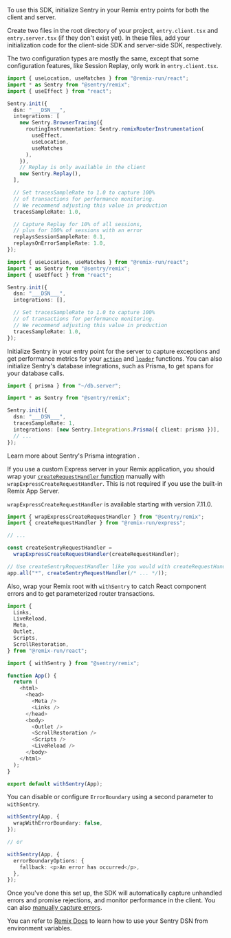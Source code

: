 To use this SDK, initialize Sentry in your Remix entry points for both the client and server.

Create two files in the root directory of your project, `entry.client.tsx` and `entry.server.tsx` (if they don't exist yet). In these files, add your initialization code for the client-side SDK and server-side SDK, respectively.

The two configuration types are mostly the same, except that some configuration features, like Session Replay, only work in `entry.client.tsx`.

```typescript {tabTitle:Client} {filename: entry.client.tsx}
import { useLocation, useMatches } from "@remix-run/react";
import * as Sentry from "@sentry/remix";
import { useEffect } from "react";

Sentry.init({
  dsn: "___DSN___",
  integrations: [
    new Sentry.BrowserTracing({
      routingInstrumentation: Sentry.remixRouterInstrumentation(
        useEffect,
        useLocation,
        useMatches
      ),
    }),
    // Replay is only available in the client
    new Sentry.Replay(),
  ],

  // Set tracesSampleRate to 1.0 to capture 100%
  // of transactions for performance monitoring.
  // We recommend adjusting this value in production
  tracesSampleRate: 1.0,

  // Capture Replay for 10% of all sessions,
  // plus for 100% of sessions with an error
  replaysSessionSampleRate: 0.1,
  replaysOnErrorSampleRate: 1.0,
});
```

```typescript {tabTitle:Server} {filename: entry.server.tsx}
import { useLocation, useMatches } from "@remix-run/react";
import * as Sentry from "@sentry/remix";
import { useEffect } from "react";

Sentry.init({
  dsn: "___DSN___",
  integrations: [],

  // Set tracesSampleRate to 1.0 to capture 100%
  // of transactions for performance monitoring.
  // We recommend adjusting this value in production
  tracesSampleRate: 1.0,
});
```

Initialize Sentry in your entry point for the server to capture exceptions and get performance metrics for your [`action`](https://remix.run/docs/en/v1/api/conventions#action) and [`loader`](https://remix.run/docs/en/v1/api/conventions#loader) functions. You can also initialize Sentry's database integrations, such as Prisma, to get spans for your database calls.

```typescript {filename: entry.server.tsx}
import { prisma } from "~/db.server";

import * as Sentry from "@sentry/remix";

Sentry.init({
  dsn: "___DSN___",
  tracesSampleRate: 1,
  integrations: [new Sentry.Integrations.Prisma({ client: prisma })],
  // ...
});
```

<Note>

Learn more about <Link to="/platforms/node/performance/database/opt-in/#prisma-orm-integration">Sentry's Prisma integration </Link>.

</Note>

If you use a custom Express server in your Remix application, you should wrap your [`createRequestHandler` function](https://remix.run/docs/en/v1/other-api/adapter#createrequesthandler) manually with `wrapExpressCreateRequestHandler`. This is not required if you use the built-in Remix App Server.

<Alert level="info">

`wrapExpressCreateRequestHandler` is available starting with version 7.11.0.

</Alert>

```typescript {filename: server/index.ts}
import { wrapExpressCreateRequestHandler } from "@sentry/remix";
import { createRequestHandler } from "@remix-run/express";

// ...

const createSentryRequestHandler =
  wrapExpressCreateRequestHandler(createRequestHandler);

// Use createSentryRequestHandler like you would with createRequestHandler
app.all("*", createSentryRequestHandler(/* ... */));
```

Also, wrap your Remix root with `withSentry` to catch React component errors and to get parameterized router transactions.

```typescript {filename: root.tsx}
import {
  Links,
  LiveReload,
  Meta,
  Outlet,
  Scripts,
  ScrollRestoration,
} from "@remix-run/react";

import { withSentry } from "@sentry/remix";

function App() {
  return (
    <html>
      <head>
        <Meta />
        <Links />
      </head>
      <body>
        <Outlet />
        <ScrollRestoration />
        <Scripts />
        <LiveReload />
      </body>
    </html>
  );
}

export default withSentry(App);
```

You can disable or configure `ErrorBoundary` using a second parameter to `withSentry`.

```ts
withSentry(App, {
  wrapWithErrorBoundary: false,
});

// or

withSentry(App, {
  errorBoundaryOptions: {
    fallback: <p>An error has occurred</p>,
  },
});
```

Once you've done this set up, the SDK will automatically capture unhandled errors and promise rejections, and monitor performance in the client. You can also [manually capture errors](/platforms/javascript/guides/remix/usage).

<Note>

You can refer to [Remix Docs](https://remix.run/docs/en/v1/guides/envvars#browser-environment-variables) to learn how to use your Sentry DSN from environment variables.

</Note>
